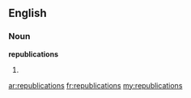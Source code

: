 ==English==

===Noun===
'''republications'''

# {{plural of|[[republication]]}}

[[ar:republications]]
[[fr:republications]]
[[my:republications]]